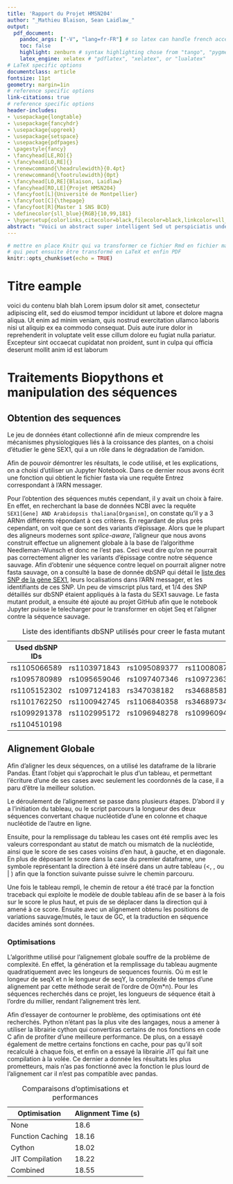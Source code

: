 ```yaml
---
title: 'Rapport du Projet HMSN204'
author: "_Mathieu Blaison, Sean Laidlaw_"
output:
  pdf_document:
    pandoc_args: ["-V", "lang=fr-FR"] # so latex can handle french accents
    toc: false
    highlight: zenburn # syntax highlighting chose from "tango", "pygments", "kate", "zenburn", and "github"
    latex_engine: xelatex # "pdflatex", "xelatex", or "lualatex"
# LaTeX specific options
documentclass: article
fontsize: 11pt
geometry: margin=1in
# reference specific options
link-citations: true
# reference specific options
header-includes:
- \usepackage{longtable}
- \usepackage{fancyhdr}
- \usepackage{upgreek}
- \usepackage{setspace}
- \usepackage{pdfpages}
- \pagestyle{fancy}
- \fancyhead[LE,RO]{}
- \fancyhead[LO,RE]{}
- \renewcommand{\headrulewidth}{0.4pt}
- \renewcommand{\footrulewidth}{0pt}
- \fancyhead[LO,RE]{Blaison, Laidlaw}
- \fancyhead[RO,LE]{Projet HMSN204}
- \fancyfoot[L]{Université de Montpellier}
- \fancyfoot[C]{\thepage}
- \fancyfoot[R]{Master 1 SNS BCD}
- \definecolor{sll_blue}{RGB}{10,99,181}
- \hypersetup{colorlinks,citecolor=black,filecolor=black,linkcolor=sll_blue,urlcolor=sll_blue}
abstract: "Voici un abstract super intelligent Sed ut perspiciatis unde omnis iste natus error sit voluptatem accusantium doloremque laudantium, totam rem aperiam eaque ipsa quae ab illo inventore veritatis et quasi architecto beatae vitae dicta sunt explicabo. \\par \\textbf{Mot Clés: Phenotypage, Chado, Alignement Globale}"
---
```


```r
# mettre en place Knitr qui va transformer ce fichier Rmd en fichier markdown
# qui peut ensuite être transformé en LaTeX et enfin PDF
knitr::opts_chunk$set(echo = TRUE)
```

# Titre eample
voici du contenu blah blah
Lorem ipsum dolor sit amet, consectetur adipiscing elit, sed do eiusmod tempor incididunt ut labore et dolore magna aliqua. Ut enim ad minim veniam, quis nostrud exercitation ullamco laboris nisi ut aliquip ex ea commodo consequat. Duis aute irure dolor in reprehenderit in voluptate velit esse cillum dolore eu fugiat nulla pariatur. Excepteur sint occaecat cupidatat non proident, sunt in culpa qui officia deserunt mollit anim id est laborum

\begin{figure}[h]
 \centering
 \includegraphics{Gantt.pdf}
 \caption{Diagramme de Gantt détaillant le partage des responsabilités par rapport au temps}
\end{figure}

# Traitements Biopythons et manipulation des séquences
## Obtention des sequences
Le jeu de données étant collectionné afin de mieux comprendre les mécanismes physiologiques liés à la croissance des plantes, on a choisi d'étudier le gène SEX1, qui a un rôle dans le dégradation de l'amidon.

Afin de pouvoir démontrer les résultats, le code utilisé, et les explications, on a choisi d'utiliser un Jupyter Notebook. Dans ce dernier nous avons écrit une fonction qui obtient le fichier fasta via une requête Entrez correspondant à l'ARN messager.

Pour l'obtention des séquences mutés cependant, il y avait un choix à faire. En effet, en recherchant la base de données NCBI avec la requête `SEX1[Gene] AND Arabidopsis thaliana[Organism]`, on constate qu'il y a 3 ARNm différents répondant à ces critères. En regardant de plus près cependant, on voit que ce sont des variants d'épissage. Alors que le plupart des aligneurs modernes sont _splice-aware_, l'aligneur que nous avons construit effectue un alignement globale à la base de l'algorithme Needleman-Wunsch et donc ne l'est pas. Ceci veut dire qu'on ne pourrait pas correctement aligner les variants d'épissage contre notre séquence sauvage. Afin d'obtenir une séquence contre lequel on pourrait aligner notre fasta sauvage, on a consulté la base de donnée dbSNP qui détail le [liste des SNP de la gène SEX1](https://www.ncbi.nlm.nih.gov/SNP/snp_ref.cgi?locusId=837619), leurs localisations dans l'ARN messager, et les identifiants de ces SNP. Un peu de vimscript plus tard, et 1/4 des SNP détaillés sur dbSNP étaient appliqués à la fasta du SEX1 sauvage. Le fasta mutant produit, a ensuite été ajouté au projet GitHub afin que le notebook Jupyter puisse le telecharger pour le transformer en objet Seq et l'aligner contre la séquence sauvage.

|                       Used dbSNP IDs                        |||
|-----------------|--------------|--------------|---------------|
| rs1105066589    | rs1103971843 | rs1095089377 | rs1100808719  |
| rs1095780989    | rs1095659046 | rs1097407346 | rs1097236347  |
| rs1105152302    | rs1097124183 | rs347038182  | rs346885812   |
| rs1101762250    | rs1100942745 | rs1106840358 | rs346897346   |
| rs1099291378    | rs1102995172 | rs1096948278 | rs1099609436  |
| rs1104510198    ||||

Table: Liste des identifiants dbSNP utilisés pour creer le fasta mutant


## Alignement Globale

Afin d'aligner les deux séquences, on a utilisé les dataframe de la librarie Pandas. Étant l'objet qui s'approchait le plus d'un tableau, et permettant l'écriture d'une de ses cases avec seulement les coordonnés de la case, il a paru d'être la meilleur solution.


Le déroulement de l'alignement se passe dans plusieurs étapes. D'abord il y a l'initiation du tableau, ou le script parcours la longueur des deux séquences convertant chaque nucléotide d'une en colonne et chaque nucléotide de l'autre en ligne.

\newpage

Ensuite, pour la remplissage du tableau les cases ont été remplis avec les valeurs correspondant au statut de match ou mismatch de la nucléotide, ainsi que le score de ses cases voisins d'en haut, à gauche, et en diagonale. En plus de déposant le score dans la case du premier dataframe, une symbole représentant la direction à été inséré dans un autre tableau (<, , ou | ) afin que la fonction suivante puisse suivre le chemin parcouru.

Une fois le tableau rempli, le chemin de retour a été tracé par la fonction traceback qui exploite le modèle de double tableau afin de se baser à la fois sur le score le plus haut, et puis de se déplacer dans la direction qui à amené à ce score. Ensuite avec un alignement obtenu les positions de variations sauvage/mutés, le taux de GC, et la traduction en séquence dacides aminés sont données.


\begin{figure}[h]
 \centering
 \includegraphics{AlignmentGlobale.pdf}
 \caption{Diagramme de séquence pour alignement globale}
\end{figure}





### Optimisations
L'algorithme utilisé pour l'alignement globale souffre de la problème de complexité. En effet, la génération et la remplissage du tableau augmente quadratiquement avec les longeurs de sequences fournis. Où m est le longeur de seqX et n le longueur de seqY, la complexité de temps d'une alignement par cette méthode serait de l'ordre de O(m*n). Pour les séquences recherchés dans ce projet, les longueurs de séquence était à l'ordre du millier, rendant l'alignement très lent.

Afin d'essayer de contourner le problème, des optimisations ont été recherchés. Python n'étant pas la plus vite des langages, nous a amener à utiliser la librairie cython qui convertiras certains de nos fonctions en code C afin de profiter d'une meilleure performance. De plus, on a essayé également de mettre certains fonctions en cache, pour pas qu'il soit recalculé à chaque fois, et enfin on a essayé la librairie JIT qui fait une compilation à la volée. Ce dernier a donnée les résultats les plus prometteurs, mais n'as pas fonctionné avec la fonction le plus lourd de l'alignement car il n'est pas compatible avec pandas.


| Optimisation     | Alignment Time (s) |
|------------------|--------------------|
| None             | 18.6               |
| Function Caching | 18.16              |
| Cython           | 18.02              |
| JIT Compilation  | 18.22              |
| Combined         | 18.55              |

Table: Comparaisons d'optimisations et performances




